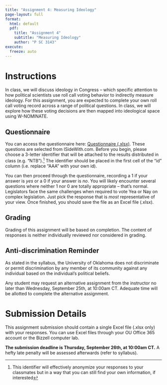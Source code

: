 ```yaml
---
title: "Assignment 4: Measuring Ideology"
page-layout: full
format:
  html: default
  pdf: 
    title: "Assignment 4"
    subtitle: "Measuring Ideology"
    author: "P SC 3143"
execute:
  freeze: auto
---
```


# Instructions

In class, we will discuss ideology in Congress -- which specific attention to how political scientists use roll call voting behavior to indirectly measure ideology. For this assignment, you are expected to complete your own roll call voting record across a range of political questions. In class, we will explore how these voting decisions are then mapped into ideological space using W-NOMINATE.

## Questionnaire

You can access the questionnaire here: [Questionnaire (.xlsx)](questionnaire.xlsx). These questions are selected from ISideWith.com. Before you begin, please choose a 3-letter identifier that will be attached to the results distributed in class (e.g. "NTB").[^1] The identifier should be placed in the first cell of the "id" column (i.e. replace "AAA" with your own id).

[^1]: This identifier will effectively anonymize your responses to your classmates but in a way that you can still find your own information, if interested

You can then proceed through the questionnaire, recording a 1 if your answer is *yes* or a 0 if your answer is *no*. You will likely encounter several questions where neither 1 nor 0 are totally appropriate -- that's normal. Legislators face the same challenges when required to vote Yea or Nay on complex legislation. Just pick the response that is *most* representative of your view. Once finished, you should save the file as an Excel file (.xlsx).

## Grading

Grading of this assignment will be based on completion. The content of responses is neither individually reviewed nor considered in grading.

## Anti-discrimination Reminder

As stated in the syllabus, the University of Oklahoma does not discriminate or permit discrimination by any member of its community against any individual based on the individual's political beliefs.

Any student may request an alternative assignment from the instructor no later than Wednesday, September 25th, at 10:00am CT. Adequate time will be allotted to complete the alternative assignment.

# Submission Details

This assignment submission should contain a single Excel file (.xlsx only) with your responses. You can use Excel files through your OU Office 365 account or the Bizzell computer lab.

**The submission deadline is Thursday, September 26th, at 10:00am CT.** A hefty late penalty will be assessed afterwards (refer to syllabus).
